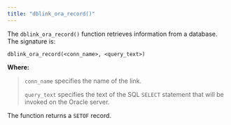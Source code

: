 ```yaml
---
title: "dblink_ora_record()"
---
```


<div id="dblink_ora_record" class="registered_link"></div>

The `dblink_ora_record()` function retrieves information from a database. The signature is:

```text
dblink_ora_record(<conn_name>, <query_text>)
```

**Where:**

> `conn_name` specifies the name of the link.
>
> `query_text` specifies the text of the SQL `SELECT` statement that will be invoked on the Oracle server.

The function returns a `SETOF` record.
